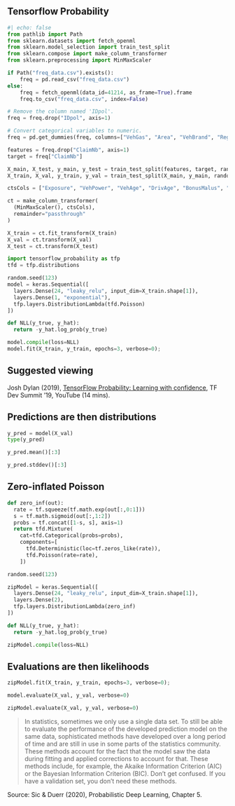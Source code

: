 
## Tensorflow Probability

```python
#| echo: false
from pathlib import Path
from sklearn.datasets import fetch_openml
from sklearn.model_selection import train_test_split
from sklearn.compose import make_column_transformer
from sklearn.preprocessing import MinMaxScaler

if Path("freq_data.csv").exists():
    freq = pd.read_csv("freq_data.csv")
else:
    freq = fetch_openml(data_id=41214, as_frame=True).frame
    freq.to_csv("freq_data.csv", index=False)

# Remove the column named 'IDpol'.
freq = freq.drop("IDpol", axis=1)

# Convert categorical variables to numeric.
freq = pd.get_dummies(freq, columns=["VehGas", "Area", "VehBrand", "Region"])

features = freq.drop("ClaimNb", axis=1)
target = freq["ClaimNb"]

X_main, X_test, y_main, y_test = train_test_split(features, target, random_state=2022)
X_train, X_val, y_train, y_val = train_test_split(X_main, y_main, random_state=2022)

ctsCols = ["Exposure", "VehPower", "VehAge", "DrivAge", "BonusMalus", "Density"]

ct = make_column_transformer(
  (MinMaxScaler(), ctsCols),
  remainder="passthrough"
)

X_train = ct.fit_transform(X_train)
X_val = ct.transform(X_val)
X_test = ct.transform(X_test)
```

```python
import tensorflow_probability as tfp
tfd = tfp.distributions
```

```python
random.seed(123)
model = keras.Sequential([
  layers.Dense(24, "leaky_relu", input_dim=X_train.shape[1]),
  layers.Dense(1, "exponential"),
  tfp.layers.DistributionLambda(tfd.Poisson)
])

def NLL(y_true, y_hat):
  return -y_hat.log_prob(y_true)

model.compile(loss=NLL)
model.fit(X_train, y_train, epochs=3, verbose=0);
```

:::{.callout-tip}
## Suggested viewing

Josh Dylan (2019), [TensorFlow Probability: Learning with confidence](https://youtu.be/BrwKURU-wpk), TF Dev Summit '19, YouTube (14 mins).
:::

## Predictions are then distributions

```python
y_pred = model(X_val)
type(y_pred)
```

```python
y_pred.mean()[:3]
```

```python
y_pred.stddev()[:3]
```


## Zero-inflated Poisson

```python
def zero_inf(out): 
  rate = tf.squeeze(tf.math.exp(out[:,0:1]))
  s = tf.math.sigmoid(out[:,1:2])
  probs = tf.concat([1-s, s], axis=1)
  return tfd.Mixture(
    cat=tfd.Categorical(probs=probs),
    components=[
      tfd.Deterministic(loc=tf.zeros_like(rate)),
      tfd.Poisson(rate=rate),
    ])
```

```python
random.seed(123)

zipModel = keras.Sequential([
  layers.Dense(24, "leaky_relu", input_dim=X_train.shape[1]),
  layers.Dense(2),
  tfp.layers.DistributionLambda(zero_inf)
])

def NLL(y_true, y_hat):
  return -y_hat.log_prob(y_true)

zipModel.compile(loss=NLL)
```

## Evaluations are then likelihoods

```python
zipModel.fit(X_train, y_train, epochs=3, verbose=0);
```

```python
model.evaluate(X_val, y_val, verbose=0)
```

```python
zipModel.evaluate(X_val, y_val, verbose=0)
```

:::{.smaller}
> In statistics, sometimes we only use a single data set. To still be able to evaluate the performance of the developed prediction model on the same data, sophisticated methods have developed over a long period of time and are still in use in some parts of the statistics community. These methods account for the fact that the model saw the data during fitting and applied corrections to account for that. These methods include, for example, the Akaike Information Criterion (AIC) or the Bayesian Information Criterion (BIC). Don’t get confused. If you have a validation set, you don’t need these methods.
:::

::: footer
Source: Sic & Duerr (2020), Probabilistic Deep Learning, Chapter 5.
:::
